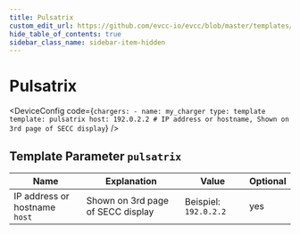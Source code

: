```yaml
---
title: Pulsatrix
custom_edit_url: https://github.com/evcc-io/evcc/blob/master/templates/definition/charger/pulsatrix.yaml
hide_table_of_contents: true
sidebar_class_name: sidebar-item-hidden
---
```



# Pulsatrix

<div className="device-detail-container">
  <div className="device-detail-content">
    <DeviceFeatures features="sponsorship" />

<DeviceConfig code={`chargers:
    - name: my_charger
      type: template
      template: pulsatrix
      host: 192.0.2.2 # IP address or hostname, Shown on 3rd page of SECC display`}  />
  </div>
  <div className="device-detail-icon">
    <evcc-icon
      type="charger"
      name="pulsatrix"
      size="400px"
      alt="Pulsatrix"
      className="device-detail-icon-img"
    ></evcc-icon>
  </div>
</div>

## Template Parameter `pulsatrix`

| Name | Explanation | Value | Optional |
|-----------|-------------|-------|----------|
| IP address or hostname<br/>`host` | Shown on 3rd page of SECC display | Beispiel: `192.0.2.2` | yes |

<SponsorshipRequired />

